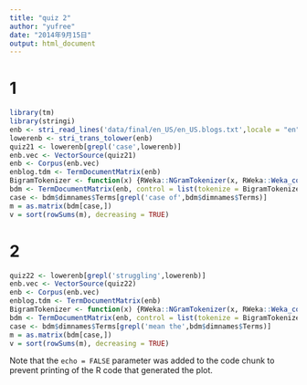 ```yaml
---
title: "quiz 2"
author: "yufree"
date: "2014年9月15日"
output: html_document
---
```


# 1

```r
library(tm)
library(stringi)
enb <- stri_read_lines('data/final/en_US/en_US.blogs.txt',locale = "en")
lowerenb <- stri_trans_tolower(enb)
quiz21 <- lowerenb[grepl('case',lowerenb)]
enb.vec <- VectorSource(quiz21)
enb <- Corpus(enb.vec)
enblog.tdm <- TermDocumentMatrix(enb)
BigramTokenizer <- function(x) {RWeka::NGramTokenizer(x, RWeka::Weka_control(min = 3, max = 3))}
bdm <- TermDocumentMatrix(enb, control = list(tokenize = BigramTokenizer))
case <- bdm$dimnames$Terms[grepl('case of',bdm$dimnames$Terms)]
m = as.matrix(bdm[case,])
v = sort(rowSums(m), decreasing = TRUE)
```

# 2

```r
quiz22 <- lowerenb[grepl('struggling',lowerenb)]
enb.vec <- VectorSource(quiz22)
enb <- Corpus(enb.vec)
enblog.tdm <- TermDocumentMatrix(enb)
BigramTokenizer <- function(x) {RWeka::NGramTokenizer(x, RWeka::Weka_control(min = 3, max = 3))}
bdm <- TermDocumentMatrix(enb, control = list(tokenize = BigramTokenizer))
case <- bdm$dimnames$Terms[grepl('mean the',bdm$dimnames$Terms)]
m = as.matrix(bdm[case,])
v = sort(rowSums(m), decreasing = TRUE)
```

Note that the `echo = FALSE` parameter was added to the code chunk to prevent printing of the R code that generated the plot.
